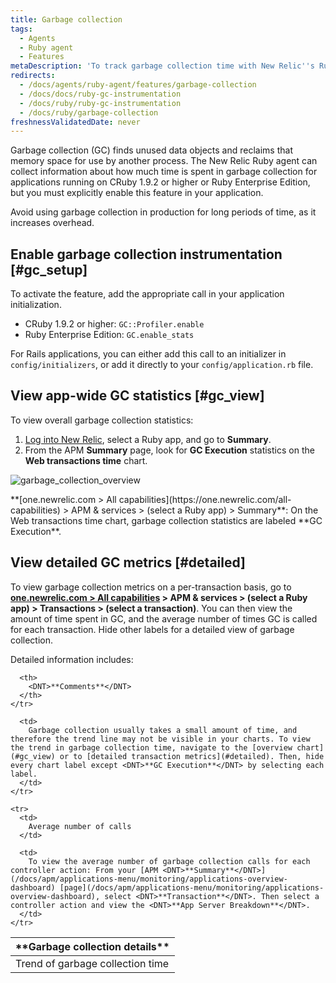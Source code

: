 ```yaml
---
title: Garbage collection
tags:
  - Agents
  - Ruby agent
  - Features
metaDescription: 'To track garbage collection time with New Relic''s Ruby agent, use GC::Profiler.enable (CRuby 1.9.2 or higher) or GC.enable_stats (REE).'
redirects:
  - /docs/agents/ruby-agent/features/garbage-collection
  - /docs/docs/ruby-gc-instrumentation
  - /docs/ruby/ruby-gc-instrumentation
  - /docs/ruby/garbage-collection
freshnessValidatedDate: never
---
```



Garbage collection (GC) finds unused data objects and reclaims that memory space for use by another process. The New Relic Ruby agent can collect information about how much time is spent in garbage collection for applications running on CRuby 1.9.2 or higher or Ruby Enterprise Edition, but you must explicitly enable this feature in your application.

<Callout variant="important">
  Avoid using garbage collection in production for long periods of time, as it increases overhead.
</Callout>

## Enable garbage collection instrumentation [#gc_setup]

To activate the feature, add the appropriate call in your application initialization.

* CRuby 1.9.2 or higher: `GC::Profiler.enable`
* Ruby Enterprise Edition: `GC.enable_stats`

For Rails applications, you can either add this call to an initializer in `config/initializers`, or add it directly to your `config/application.rb` file.

## View app-wide GC statistics [#gc_view]

To view overall garbage collection statistics:

1. [Log into New Relic](https://one.newrelic.com), select a Ruby app, and go to <DNT>**Summary**</DNT>.
2. From the APM <DNT>**Summary**</DNT> page, look for <DNT>**GC Execution**</DNT> statistics on the <DNT>**Web transactions time**</DNT> chart.

<img
  title="garbage_collection_overview"
  alt="garbage_collection_overview"
  src={apmGarbageCollectionTransaction}
/>

<figcaption>
  <DNT>**[one.newrelic.com > All capabilities](https://one.newrelic.com/all-capabilities) > APM & services > (select a Ruby app) > Summary**</DNT>: On the Web transactions time chart, garbage collection statistics are labeled <DNT>**GC Execution**</DNT>.
</figcaption>

## View detailed GC metrics [#detailed]

To view garbage collection metrics on a per-transaction basis, go to <DNT>**[one.newrelic.com > All capabilities](https://one.newrelic.com/all-capabilities) > APM & services > (select a Ruby app) > Transactions > (select a transaction)**</DNT>. You can then view the amount of time spent in GC, and the average number of times GC is called for each transaction. Hide other labels for a detailed view of garbage collection.

Detailed information includes:

<table>
  <thead>
    <tr>
      <th width={200}>
        <DNT>**Garbage collection details**</DNT>
      </th>

      <th>
        <DNT>**Comments**</DNT>
      </th>
    </tr>
  </thead>

  <tbody>
    <tr>
      <td>
        Trend of garbage collection time
      </td>

      <td>
        Garbage collection usually takes a small amount of time, and therefore the trend line may not be visible in your charts. To view the trend in garbage collection time, navigate to the [overview chart](#gc_view) or to [detailed transaction metrics](#detailed). Then, hide every chart label except <DNT>**GC Execution**</DNT> by selecting each label.
      </td>
    </tr>

    <tr>
      <td>
        Average number of calls
      </td>

      <td>
        To view the average number of garbage collection calls for each controller action: From your [APM <DNT>**Summary**</DNT>](/docs/apm/applications-menu/monitoring/applications-overview-dashboard) [page](/docs/apm/applications-menu/monitoring/applications-overview-dashboard), select <DNT>**Transaction**</DNT>. Then select a controller action and view the <DNT>**App Server Breakdown**</DNT>.
      </td>
    </tr>
  </tbody>
</table>
